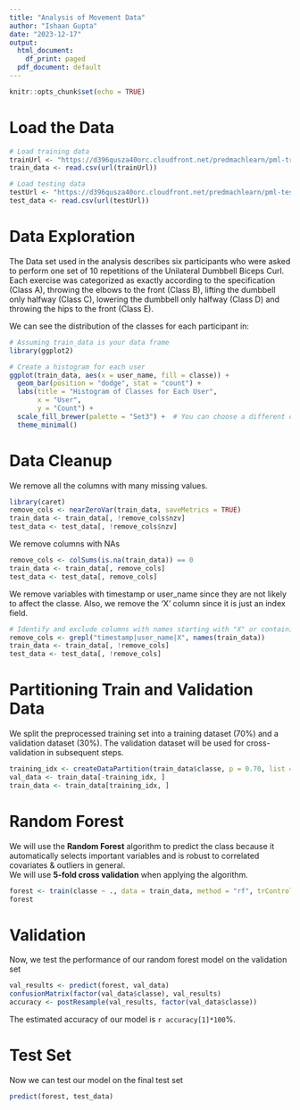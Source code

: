 ```yaml
---
title: "Analysis of Movement Data"
author: "Ishaan Gupta"
date: "2023-12-17"
output:
  html_document:
    df_print: paged
  pdf_document: default
---
```


```r
knitr::opts_chunk$set(echo = TRUE)
```

# Load the Data
```r
# Load training data
trainUrl <- "https://d396qusza40orc.cloudfront.net/predmachlearn/pml-training.csv"
train_data <- read.csv(url(trainUrl))

# Load testing data
testUrl <- "https://d396qusza40orc.cloudfront.net/predmachlearn/pml-testing.csv"
test_data <- read.csv(url(testUrl))
```

# Data Exploration
The Data set used in the analysis describes six participants who were asked to perform one set of 10 repetitions of the Unilateral Dumbbell Biceps Curl. Each exercise was categorized as  exactly according to the specification (Class A), throwing the elbows to the front (Class B), lifting the dumbbell only halfway (Class C), lowering the dumbbell only halfway (Class D) and throwing the hips to the front (Class E).

We can see the distribution of the classes for each participant in:
```r
# Assuming train_data is your data frame
library(ggplot2)

# Create a histogram for each user
ggplot(train_data, aes(x = user_name, fill = classe)) +
  geom_bar(position = "dodge", stat = "count") +
  labs(title = "Histogram of Classes for Each User",
       x = "User",
       y = "Count") +
  scale_fill_brewer(palette = "Set3") +  # You can choose a different color palette if needed
  theme_minimal()
```

# Data Cleanup

We remove all the columns with many missing values.
```r
library(caret)
remove_cols <- nearZeroVar(train_data, saveMetrics = TRUE)
train_data <- train_data[, !remove_cols$nzv]
test_data <- test_data[, !remove_cols$nzv]
```

We remove columns with NAs
```r
remove_cols <- colSums(is.na(train_data)) == 0
train_data <- train_data[, remove_cols]
test_data <- test_data[, remove_cols]
```  

We remove variables with timestamp or user_name since they are not likely to affect the classe. Also, we remove the 'X' column since it is just an index field.
```r
# Identify and exclude columns with names starting with "X" or containing "timestamp" or "user_name"
remove_cols <- grepl("timestamp|user_name|X", names(train_data))
train_data <- train_data[, !remove_cols]
test_data <- test_data[, !remove_cols]
```

# Partitioning Train and Validation Data
We split the preprocessed training set into a training dataset (70%) and a validation dataset (30%).
The validation dataset will be used for cross-validation in subsequent steps.
```r
training_idx <- createDataPartition(train_data$classe, p = 0.70, list = FALSE)
val_data <- train_data[-training_idx, ]
train_data <- train_data[training_idx, ]
```  

# Random Forest
We will use the <b>Random Forest</b> algorithm to predict the class because it automatically selects important variables and is robust to correlated covariates & outliers in general.  
We will use <b>5-fold cross validation</b> when applying the algorithm.  
```r
forest <- train(classe ~ ., data = train_data, method = "rf", trControl = trainControl(method = "cv", number =5), ntree = 250)
forest
```

# Validation
Now, we test the performance of our random forest model on the validation set
```r
val_results <- predict(forest, val_data)
confusionMatrix(factor(val_data$classe), val_results)
accuracy <- postResample(val_results, factor(val_data$classe))
``` 

The estimated accuracy of our model is `r accuracy[1]*100`%.

# Test Set
Now we can test our model on the final test set
```r
predict(forest, test_data)
```  
